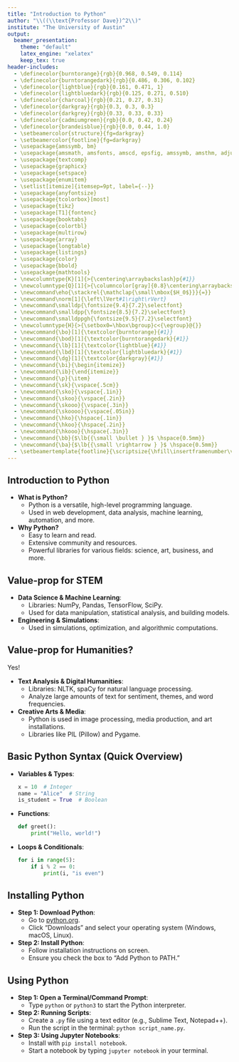 ```yaml
---
title: "Introduction to Python"
author: "\\((\\text{Professor Dave})^2\\)"
institute: "The University of Austin"
output:
  beamer_presentation:
    theme: "default"
    latex_engine: "xelatex"
    keep_tex: true
header-includes:
  - \definecolor{burntorange}{rgb}{0.968, 0.549, 0.114}
  - \definecolor{burntorangedark}{rgb}{0.486, 0.306, 0.102}
  - \definecolor{lightblue}{rgb}{0.161, 0.471, 1}
  - \definecolor{lightbluedark}{rgb}{0.125, 0.271, 0.510}
  - \definecolor{charcoal}{rgb}{0.21, 0.27, 0.31}
  - \definecolor{darkgray}{rgb}{0.3, 0.3, 0.3}
  - \definecolor{darkgrey}{rgb}{0.33, 0.33, 0.33}
  - \definecolor{cadmiumgreen}{rgb}{0.0, 0.42, 0.24}
  - \definecolor{brandeisblue}{rgb}{0.0, 0.44, 1.0}
  - \setbeamercolor{structure}{fg=darkgray}
  - \setbeamercolor{footline}{fg=darkgray}
  - \usepackage{amssymb, bm}
  - \usepackage{amsmath, amsfonts, amscd, epsfig, amssymb, amsthm, adjustbox}
  - \usepackage{textcomp}
  - \usepackage{graphicx}
  - \usepackage{setspace}
  - \usepackage{enumitem}
  - \setlist[itemize]{itemsep=9pt, label={--}}
  - \usepackage{anyfontsize}
  - \usepackage{tcolorbox}[most]
  - \usepackage{tikz}
  - \usepackage[T1]{fontenc}
  - \usepackage{booktabs}
  - \usepackage{colortbl}
  - \usepackage{multirow}
  - \usepackage{array}
  - \usepackage{longtable}
  - \usepackage{listings}
  - \usepackage{color}
  - \usepackage{bbold}
  - \usepackage{mathtools}
  - \newcolumntype{K}[1]{>{\centering\arraybackslash}p{#1}}
  - \newcolumntype{Q}[1]{>{\columncolor[gray]{0.8}\centering\arraybackslash}p{#1}}
  - \newcommand\eho{\stackrel{\mathclap{\small\mbox{$H_0$}}}{=}}
  - \newcommand\norm[1]{\left\lVert#1\right\rVert}
  - \newcommand\smalldp{\fontsize{9.4}{7.2}\selectfont}
  - \newcommand\smalldpp{\fontsize{8.5}{7.2}\selectfont}
  - \newcommand\smalldppgh{\fontsize{9.5}{7.2}\selectfont}
  - \newcolumntype{H}{>{\setbox0=\hbox\bgroup}c<{\egroup}@{}}
  - \newcommand{\bo}[1]{\textcolor{burntorange}{#1}}
  - \newcommand{\bod}[1]{\textcolor{burntorangedark}{#1}}
  - \newcommand{\lb}[1]{\textcolor{lightblue}{#1}}
  - \newcommand{\lbd}[1]{\textcolor{lightbluedark}{#1}}
  - \newcommand{\dg}[1]{\textcolor{darkgray}{#1}}
  - \newcommand{\bi}{\begin{itemize}}
  - \newcommand{\ib}{\end{itemize}}
  - \newcommand{\p}{\item}
  - \newcommand{\sk}{\vspace{.5cm}}
  - \newcommand{\sko}{\vspace{.1in}}
  - \newcommand{\skoo}{\vspace{.2in}}
  - \newcommand{\skooo}{\vspace{.3in}}
  - \newcommand{\skoooo}{\vspace{.05in}}
  - \newcommand{\hko}{\hspace{.1in}}
  - \newcommand{\hkoo}{\hspace{.2in}}
  - \newcommand{\hkooo}{\hspace{.3in}}
  - \newcommand{\bb}{$\lb{{\small \bullet } }$ \hspace{0.5mm}}
  - \newcommand{\ba}{$\lb{{\small \rightarrow } }$ \hspace{0.5mm}}
  - \setbeamertemplate{footline}{\scriptsize{\hfill\insertframenumber\vspace{-.2cm}\hspace*{.35cm}}} 
---
```


## Introduction to Python

- **What is Python?**
  - Python is a versatile, high-level programming language.
  - Used in web development, data analysis, machine learning, automation, and more.
  
  \sk
- **Why Python?**
  - Easy to learn and read.
  - Extensive community and resources.
  - Powerful libraries for various fields: science, art, business, and more.

## Value-prop for STEM

- **Data Science & Machine Learning**:
  - Libraries: NumPy, Pandas, TensorFlow, SciPy.
  - Used for data manipulation, statistical analysis, and building models.
  
  \sk
- **Engineering & Simulations**:
  - Used in simulations, optimization, and algorithmic computations.

## Value-prop for Humanities?

Yes!

- **Text Analysis & Digital Humanities**:
  - Libraries: NLTK, spaCy for natural language processing.
  - Analyze large amounts of text for sentiment, themes, and word frequencies.
  
  \sk
- **Creative Arts & Media**:
  - Python is used in image processing, media production, and art installations.
  - Libraries like PIL (Pillow) and Pygame.

## Basic Python Syntax (Quick Overview)

- **Variables & Types**:

  ```python
  x = 10  # Integer
  name = "Alice"  # String
  is_student = True  # Boolean
  ```

- **Functions**:

  ```python
  def greet():
      print("Hello, world!")
  ```

- **Loops & Conditionals**:

  ```python
  for i in range(5):
      if i % 2 == 0:
          print(i, "is even")
  ```

## Installing Python

- **Step 1: Download Python**:
  - Go to [python.org](https://python.org).
  - Click "Downloads" and select your operating system (Windows, macOS, Linux).

- **Step 2: Install Python**:
  - Follow installation instructions on screen.
  - Ensure you check the box to "Add Python to PATH."

## Using Python

- **Step 1: Open a Terminal/Command Prompt**:
  - Type `python` or `python3` to start the Python interpreter.

- **Step 2: Running Scripts**:
  - Create a `.py` file using a text editor (e.g., Sublime Text, Notepad++).
  - Run the script in the terminal: `python script_name.py`.

- **Step 3: Using Jupyter Notebooks**:
  - Install with `pip install notebook`.
  - Start a notebook by typing `jupyter notebook` in your terminal.

